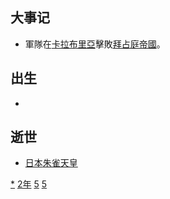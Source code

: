 {{yearTOC|952|于阗'''[[同慶_(于闐)|同慶]]四十一年'''；辽'''[[應曆|應曆]]二年'''；南汉'''-{[[乾和|乾和]]}-十年'''；后蜀'''[[广政|广政]]十五年'''；南唐'''[[保大_(南唐)|保大]]十年'''；大理'''[[明德_(大理)|明德]]元年'''；北汉'''[[乾祐_(後漢)|-{乾}-祐]]五年'''；后周（吴越、荆南）'''[[广顺|广顺]]二年'''；日本'''[[天曆_(日本)|天曆]]六年'''}}

== 大事记 ==
* {{link-en|卡爾比德|Kalbids}}軍隊在[[卡拉布里亞|卡拉布里亞]]擊敗[[拜占庭帝國|拜占庭帝國]]。

== 出生 ==
*

== 逝世 ==
* [[日本|日本]][[朱雀天皇|朱雀天皇]]

{{Wikisource year mention}}
 
[[Category:952年|*]]
[[Category:950年代|2年]]
[[Category:10世纪各年|5]]
[[Category:1千紀的子年|5]]